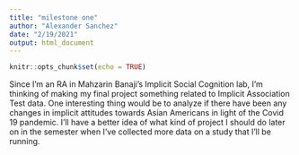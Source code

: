 ```yaml
---
title: "milestone one"
author: "Alexander Sanchez"
date: "2/19/2021"
output: html_document
---
```


```r
knitr::opts_chunk$set(echo = TRUE)
```

Since I'm an RA in Mahzarin Banaji's Implicit Social Cognition lab, I'm thinking of making my final project something related to Implicit Association Test data. One interesting thing would be to analyze if there have been any changes in implicit attitudes towards Asian Americans in light of the Covid 19 pandemic. I'll have a better idea of what kind of project I should do later on in the semester when I've collected more data on a study that I'll be running.